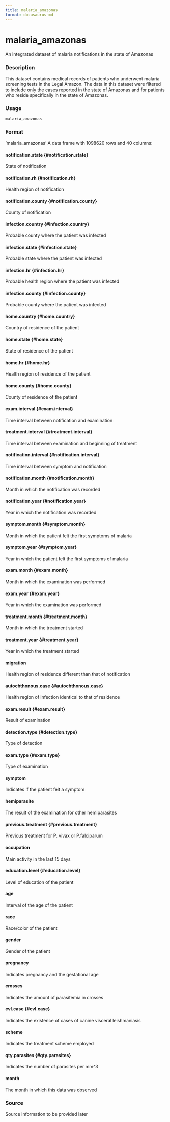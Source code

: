 ```yaml
---
title: malaria_amazonas
format: docusaurus-md
---
```





# malaria_amazonas

An integrated dataset of malaria notifications in the state of Amazonas

### Description

This dataset contains medical records of patients who underwent malaria
screening tests in the Legal Amazon. The data in this dataset were
filtered to include only the cases reported in the state of Amazonas and
for patients who reside specifically in the state of Amazonas.

### Usage

```r
malaria_amazonas
```

### Format

‘malaria_amazonas’ A data frame with 1098620 rows and 40 columns:

#### notification.state {#notification.state}

State of notification

#### notification.rh {#notification.rh}

Health region of notification

#### notification.county {#notification.county}

County of notification

#### infection.country {#infection.country}

Probable county where the patient was infected

#### infection.state {#infection.state}

Probable state where the patient was infected

#### infection.hr {#infection.hr}

Probable health region where the patient was infected

#### infection.county {#infection.county}

Probable county where the patient was infected

#### home.country {#home.country}

Country of residence of the patient

#### home.state {#home.state}

State of residence of the patient

#### home.hr {#home.hr}

Health region of residence of the patient

#### home.county {#home.county}

County of residence of the patient

#### exam.interval {#exam.interval}

Time interval between notification and examination

#### treatment.interval {#treatment.interval}

Time interval between examination and beginning of treatment

#### notification.interval {#notification.interval}

Time interval between symptom and notification

#### notification.month {#notification.month}

Month in which the notification was recorded

#### notification.year {#notification.year}

Year in which the notification was recorded

#### symptom.month {#symptom.month}

Month in which the patient felt the first symptoms of malaria

#### symptom.year {#symptom.year}

Year in which the patient felt the first symptoms of malaria

#### exam.month {#exam.month}

Month in which the examination was performed

#### exam.year {#exam.year}

Year in which the examination was performed

#### treatment.month {#treatment.month}

Month in which the treatment started

#### treatment.year {#treatment.year}

Year in which the treatment started

#### migration

Health region of residence different than that of notification

#### autochthonous.case {#autochthonous.case}

Health region of infection identical to that of residence

#### exam.result {#exam.result}

Result of examination

#### detection.type {#detection.type}

Type of detection

#### exam.type {#exam.type}

Type of examination

#### symptom

Indicates if the patient felt a symptom

#### hemiparasite

The result of the examination for other hemiparasites

#### previous.treatment {#previous.treatment}

Previous treatment for P. vivax or P.falciparum

#### occupation

Main activity in the last 15 days

#### education.level {#education.level}

Level of education of the patient

#### age

Interval of the age of the patient

#### race

Race/color of the patient

#### gender

Gender of the patient

#### pregnancy

Indicates pregnancy and the gestational age

#### crosses

Indicates the amount of parasitemia in crosses

#### cvl.case {#cvl.case}

Indicates the existence of cases of canine visceral leishmaniasis

#### scheme

Indicates the treatment scheme employed

#### qty.parasites {#qty.parasites}

Indicates the number of parasites per mm^3

#### month

The month in which this data was observed

### Source

Source information to be provided later
